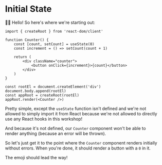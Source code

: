 # Initial State

<EpicVideo url="https://www.epicreact.dev/tutorials/build-react-hooks/render-an-initial-state" />

👨‍💼 Hello! So here's where we're starting out:

```tsx
import { createRoot } from 'react-dom/client'

function Counter() {
	const [count, setCount] = useState(0)
	const increment = () => setCount(count + 1)

	return (
		<div className="counter">
			<button onClick={increment}>{count}</button>
		</div>
	)
}

const rootEl = document.createElement('div')
document.body.append(rootEl)
const appRoot = createRoot(rootEl)
appRoot.render(<Counter />)
```

Pretty simple, except the `useState` function isn't defined and we're not
allowed to simply import it from React because we're not allowed to directly use
any React hooks in this workshop!

And because it's not defined, our `Counter` component won't be able to render
anything (because an error will be thrown).

So let's just get it to the point where the `Counter` component renders
initially without errors. When you're done, it should render a button with a `0`
in it.

The emoji should lead the way!
